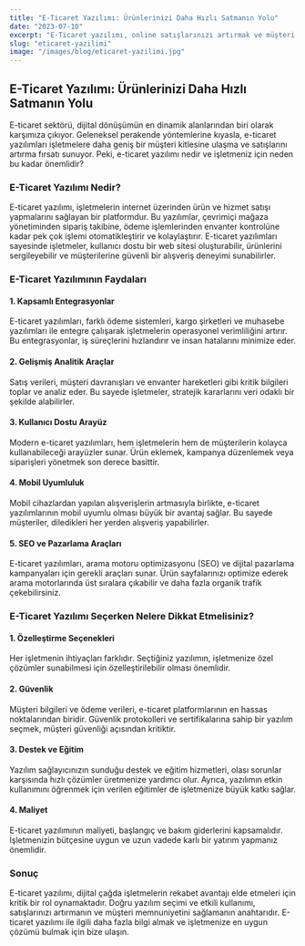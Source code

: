 ```yaml
---
title: "E-Ticaret Yazılımı: Ürünlerinizi Daha Hızlı Satmanın Yolu"
date: "2023-07-10"
excerpt: "E-Ticaret yazılımı, online satışlarınızı artırmak ve müşteri deneyimini iyileştirmek için vazgeçilmez bir araçtır."
slug: "eticaret-yazilimi"
image: "/images/blog/eticaret-yazilimi.jpg"
---
```


## E-Ticaret Yazılımı: Ürünlerinizi Daha Hızlı Satmanın Yolu

E-ticaret sektörü, dijital dönüşümün en dinamik alanlarından biri olarak karşımıza çıkıyor. Geleneksel perakende yöntemlerine kıyasla, e-ticaret yazılımları işletmelere daha geniş bir müşteri kitlesine ulaşma ve satışlarını artırma fırsatı sunuyor. Peki, e-ticaret yazılımı nedir ve işletmeniz için neden bu kadar önemlidir?

### E-Ticaret Yazılımı Nedir?

E-ticaret yazılımı, işletmelerin internet üzerinden ürün ve hizmet satışı yapmalarını sağlayan bir platformdur. Bu yazılımlar, çevrimiçi mağaza yönetiminden sipariş takibine, ödeme işlemlerinden envanter kontrolüne kadar pek çok işlemi otomatikleştirir ve kolaylaştırır. E-ticaret yazılımları sayesinde işletmeler, kullanıcı dostu bir web sitesi oluşturabilir, ürünlerini sergileyebilir ve müşterilerine güvenli bir alışveriş deneyimi sunabilirler.

### E-Ticaret Yazılımının Faydaları

#### 1. **Kapsamlı Entegrasyonlar**
E-ticaret yazılımları, farklı ödeme sistemleri, kargo şirketleri ve muhasebe yazılımları ile entegre çalışarak işletmelerin operasyonel verimliliğini artırır. Bu entegrasyonlar, iş süreçlerini hızlandırır ve insan hatalarını minimize eder.

#### 2. **Gelişmiş Analitik Araçlar**
Satış verileri, müşteri davranışları ve envanter hareketleri gibi kritik bilgileri toplar ve analiz eder. Bu sayede işletmeler, stratejik kararlarını veri odaklı bir şekilde alabilirler.

#### 3. **Kullanıcı Dostu Arayüz**
Modern e-ticaret yazılımları, hem işletmelerin hem de müşterilerin kolayca kullanabileceği arayüzler sunar. Ürün eklemek, kampanya düzenlemek veya siparişleri yönetmek son derece basittir.

#### 4. **Mobil Uyumluluk**
Mobil cihazlardan yapılan alışverişlerin artmasıyla birlikte, e-ticaret yazılımlarının mobil uyumlu olması büyük bir avantaj sağlar. Bu sayede müşteriler, diledikleri her yerden alışveriş yapabilirler.

#### 5. **SEO ve Pazarlama Araçları**
E-ticaret yazılımları, arama motoru optimizasyonu (SEO) ve dijital pazarlama kampanyaları için gerekli araçları sunar. Ürün sayfalarınızı optimize ederek arama motorlarında üst sıralara çıkabilir ve daha fazla organik trafik çekebilirsiniz.

### E-Ticaret Yazılımı Seçerken Nelere Dikkat Etmelisiniz?

#### 1. **Özelleştirme Seçenekleri**
Her işletmenin ihtiyaçları farklıdır. Seçtiğiniz yazılımın, işletmenize özel çözümler sunabilmesi için özelleştirilebilir olması önemlidir.

#### 2. **Güvenlik**
Müşteri bilgileri ve ödeme verileri, e-ticaret platformlarının en hassas noktalarından biridir. Güvenlik protokolleri ve sertifikalarına sahip bir yazılım seçmek, müşteri güvenliği açısından kritiktir.

#### 3. **Destek ve Eğitim**
Yazılım sağlayıcınızın sunduğu destek ve eğitim hizmetleri, olası sorunlar karşısında hızlı çözümler üretmenize yardımcı olur. Ayrıca, yazılımın etkin kullanımını öğrenmek için verilen eğitimler de işletmenize büyük katkı sağlar.

#### 4. **Maliyet**
E-ticaret yazılımının maliyeti, başlangıç ve bakım giderlerini kapsamalıdır. İşletmenizin bütçesine uygun ve uzun vadede karlı bir yatırım yapmanız önemlidir.

### Sonuç

E-ticaret yazılımı, dijital çağda işletmelerin rekabet avantajı elde etmeleri için kritik bir rol oynamaktadır. Doğru yazılım seçimi ve etkili kullanımı, satışlarınızı artırmanın ve müşteri memnuniyetini sağlamanın anahtarıdır. E-ticaret yazılımı ile ilgili daha fazla bilgi almak ve işletmenize en uygun çözümü bulmak için bize ulaşın.

